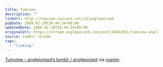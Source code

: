 ```yaml
---
title: Tumview
description: ""
linkUrl: http://tumview.inucara.net/id/anglepoised
pubDate: 2008-02-20T20:44:34+00:00
updatedDate: 2008-02-20T20:44:34+00:00
originalUrl: https://stream.anglepoised.com/post/26842941/tumview-anglepoiseds-tumblr-anglepoised
source: tumblr stream
tags:
  - "linklog"
---
```


[Tumview &#8211; anglepoised&#8217;s tumblr / anglepoised][1] via <a href="http://roamin.tumblr.com/">roamin</a>.

[1]: http://tumview.inucara.net/id/anglepoised
